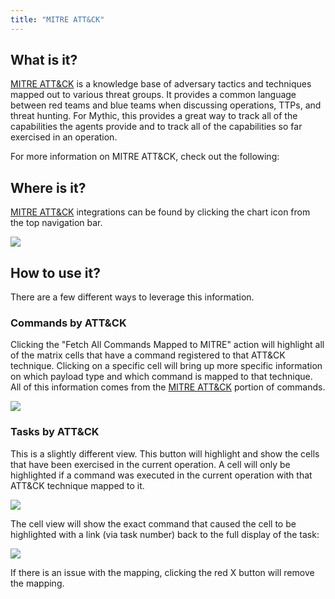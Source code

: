 ```yaml
---
title: "MITRE ATT&CK"
---
```


## What is it?

[MITRE ATT&CK](https://attack.mitre.org/) is a knowledge base of adversary tactics and techniques mapped out to various threat groups. It provides a common language between red teams and blue teams when discussing operations, TTPs, and threat hunting. For Mythic, this provides a great way to track all of the capabilities the agents provide and to track all of the capabilities so far exercised in an operation.

For more information on MITRE ATT&CK, check out the following:

<CardGroup>

<Card title="https://attack.mitre.org" icon="arrow-right" link="https://attack.mitre.org/" iconType="solid" horizontal/>

<Card title="MITRE ATT&CK" icon="arrow-right" link="https://twitter.com/mitreattack" iconType="solid" horizontal/>

<Card title="https://attackevals.mitre.org/" icon="arrow-right" link="https://attackevals.mitre.org/" iconType="solid" horizontal/>

</CardGroup>


## Where is it?

[MITRE ATT&CK](https://attack.mitre.org/) integrations can be found by clicking the chart icon from the top navigation bar.

<Frame>
  <img src="/images/version-2.3/image-32.avif"/>
</Frame>

## How to use it?

There are a few different ways to leverage this information.

### Commands by ATT&CK

Clicking the "Fetch All Commands Mapped to MITRE" action will highlight all of the matrix cells that have a command registered to that ATT&CK technique. Clicking on a specific cell will bring up more specific information on which payload type and which command is mapped to that technique. All of this information comes from the [MITRE ATT&CK](/version-2.3/understanding-commands/mitre-att-and-ck) portion of commands.

<Frame >
  <img src="/images/version-2.3/image-33.avif"/>
</Frame>

### Tasks by ATT&CK

This is a slightly different view. This button will highlight and show the cells that have been exercised in the current operation. A cell will only be highlighted if a command was executed in the current operation with that ATT&CK technique mapped to it.

<Frame>
  <img src="/images/version-2.3/image-34.avif"/>
</Frame>

The cell view will show the exact command that caused the cell to be highlighted with a link (via task number) back to the full display of the task:

<Frame caption="mappings for the current operation in ATT&CK">
  <img src="/images/version-2.3/image-35.avif"/>
</Frame>

If there is an issue with the mapping, clicking the red X button will remove the mapping.
